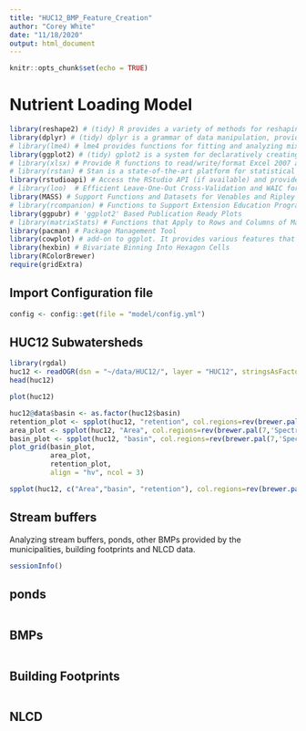 ```yaml
---
title: "HUC12_BMP_Feature_Creation"
author: "Corey White"
date: "11/18/2020"
output: html_document
---
```


```r
knitr::opts_chunk$set(echo = TRUE)
```
# Nutrient Loading Model

```r
library(reshape2) # (tidy) R provides a variety of methods for reshaping data prior to analysis.
library(dplyr) # (tidy) dplyr is a grammar of data manipulation, providing a consistent set of verbs that help you solve the most common data manipulation challenges:
# library(lme4) # lme4 provides functions for fitting and analyzing mixed models: linear (lmer), generalized linear(glmer) and nonlinear (nlmer.)
library(ggplot2) # (tidy) gplot2 is a system for declaratively creating graphics
# library(xlsx) # Provide R functions to read/write/format Excel 2007 and Excel 97/2000/XP/2003 file formats.
# library(rstan) # Stan is a state-of-the-art platform for statistical modeling and high-performance statistical computation. 
library(rstudioapi) # Access the RStudio API (if available) and provide informative error messages when it's not.
# library(loo)  # Efficient Leave-One-Out Cross-Validation and WAIC for Bayesian Models
library(MASS) # Support Functions and Datasets for Venables and Ripley's MASS
# library(rcompanion) # Functions to Support Extension Education Program Evaluation
library(ggpubr) # 'ggplot2' Based Publication Ready Plots
# library(matrixStats) # Functions that Apply to Rows and Columns of Matrices (and to Vectors)
library(pacman) # Package Management Tool
library(cowplot) # add-on to ggplot. It provides various features that help with creating publication-quality figures, such as a set of themes, functions to align plots and arrange them into complex compound figures, and functions that make it easy to annotate plots and or mix plots with images.
library(hexbin) # Bivariate Binning Into Hexagon Cells
library(RColorBrewer)
require(gridExtra)
```

## Import Configuration file
```r
config <- config::get(file = "model/config.yml")
```

## HUC12 Subwatersheds

```r
library(rgdal)
huc12 <- readOGR(dsn = "~/data/HUC12/", layer = "HUC12", stringsAsFactors = F)
head(huc12)
```
```r
plot(huc12)
```


```r
huc12@data$basin <- as.factor(huc12$basin)                              # Convert character vector to factor
retention_plot <- spplot(huc12, "retention", col.regions=rev(brewer.pal(7,'Spectral')), cuts=6, main="HUC12 Retention")
area_plot <- spplot(huc12, "Area", col.regions=rev(brewer.pal(7,'Spectral')), cuts=6, main="HUC12 Area")
basin_plot <- spplot(huc12, "basin", col.regions=rev(brewer.pal(7,'Spectral')), cuts=6, main="HUC12 Basin Membership")
plot_grid(basin_plot,
          area_plot,
          retention_plot, 
          align = "hv", ncol = 3)
```


```r
spplot(huc12, c("Area","basin", "retention"), col.regions=rev(brewer.pal(7,'Spectral')), cuts=6, main="HUC12 by Basin", scales = list(draw = TRUE))
```


## Stream buffers

Analyzing stream buffers, ponds, other BMPs provided by the municipalities, building footprints and NLCD data.

```r
sessionInfo()
```

## ponds

```r

```

## BMPs

```r

```

## Building Footprints

```r

```

## NLCD

```r

```